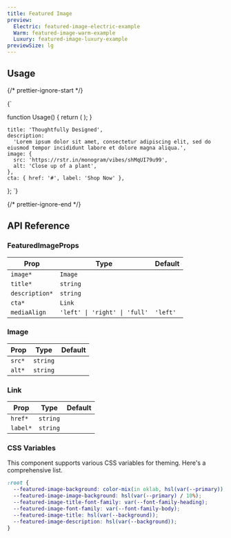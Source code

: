 ```yaml
---
title: Featured Image
preview:
  Electric: featured-image-electric-example
  Warm: featured-image-warm-example
  Luxury: featured-image-luxury-example
previewSize: lg
---
```


## Usage

{/* prettier-ignore-start */}

<CodeBlock lang="ts">{`

function Usage() {
    return (
      <FeaturedImage
        cta={featuredImage.cta}
        description={featuredImage.description}
        image={featuredImage.image}
        mediaAlign="left"
        title={featuredImage.title}
      />
    );
}

    title: 'Thoughtfully Designed',
    description:
      'Lorem ipsum dolor sit amet, consectetur adipiscing elit, sed do eiusmod tempor incididunt labore et dolore magna aliqua.',
    image: {
      src: 'https://rstr.in/monogram/vibes/shMqUI79u99',
      alt: 'Close up of a plant',
    },
    cta: { href: '#', label: 'Shop Now' },
};
`}
</CodeBlock>

{/* prettier-ignore-end */}

## API Reference

### FeaturedImageProps

| Prop           | Type                                         | Default  |
| -------------- | -------------------------------------------- | -------- |
| `image*`       | `Image` <Tooltip content="See Image below"/> |          |
| `title*`       | `string`                                     |          |
| `description*` | `string`                                     |          |
| `cta*`         | `Link` <Tooltip content="See Link below"/>   |          |
| `mediaAlign`   | `'left' \| 'right' \| 'full'`                | `'left'` |

### Image

| Prop   | Type     | Default |
| ------ | -------- | ------- |
| `src*` | `string` |         |
| `alt*` | `string` |         |

### Link

| Prop     | Type     | Default |
| -------- | -------- | ------- |
| `href*`  | `string` |         |
| `label*` | `string` |         |

### CSS Variables

This component supports various CSS variables for theming. Here's a comprehensive list.

```css
:root {
  --featured-image-background: color-mix(in oklab, hsl(var(--primary)), black 75%);
  --featured-image-image-background: hsl(var(--primary) / 10%);
  --featured-image-title-font-family: var(--font-family-heading);
  --featured-image-font-family: var(--font-family-body);
  --featured-image-title: hsl(var(--background));
  --featured-image-description: hsl(var(--background));
}
```

